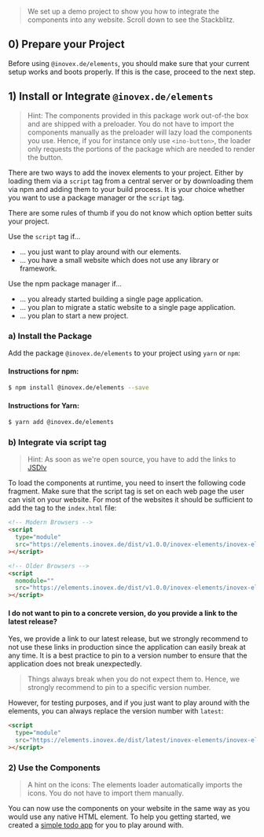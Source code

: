 
<Meta title="Docs/Framework Integration/Javascript" />

> We set up a demo project to show you how to integrate the components into any website. Scroll down to see the Stackblitz.

## 0) Prepare your Project

Before using `@inovex.de/elements`, you should make sure that your current setup works and boots properly.
If this is the case, proceed to the next step.

## 1) Install or Integrate `@inovex.de/elements`

> Hint: The components provided in this package work out-of-the box and are shipped with a preloader. You do not have to import the components manually as the preloader will lazy load the components you use. Hence, if you for instance only use `<ino-button>`, the loader only requests the portions of the package which are needed to render the button.

There are two ways to add the inovex elements to your project. Either by loading them via a `script` tag from a central server or by downloading them via npm and adding them to your build process. It is your choice whether you want to use a package manager or the `script` tag.

There are some rules of thumb if you do not know which option better suits your project.

Use the `script` tag if...

- ... you just want to play around with our elements.
- ... you have a small website which does not use any library or framework.

Use the npm package manager if...

- ... you already started building a single page application.
- ... you plan to migrate a static website to a single page application.
- ... you plan to start a new project.

### a) Install the Package

Add the package `@inovex.de/elements` to your project using `yarn` or `npm`:

#### Instructions for npm:

```sh
$ npm install @inovex.de/elements --save
```

#### Instructions for Yarn:

```sh
$ yarn add @inovex.de/elements
```

### b) Integrate via script tag

> Hint: As soon as we're open source, you have to add the links to [JSDlv](https://www.jsdelivr.com/)

To load the components at runtime, you need to insert the following code fragment. Make sure that the script tag is set on each web page the user can visit on your website. For most of the websites it should be sufficient to add the tag to the `index.html` file:

```html
<!-- Modern Browsers -->
<script
  type="module"
  src="https://elements.inovex.de/dist/v1.0.0/inovex-elements/inovex-elements.esm.js"
></script>

<!-- Older Browsers -->
<script
  nomodule=""
  src="https://elements.inovex.de/dist/v1.0.0/inovex-elements/inovex-elements.js"
></script>
```

#### I do not want to pin to a concrete version, do you provide a link to the latest release?

Yes, we provide a link to our latest release, but we strongly recommend to not use these links in production since the application can easily break at any time. It is a best practice to pin to a version number to ensure that the application does not break unexpectedly.

> Things always break when you do not expect them to. Hence, we strongly recommend to pin to a specific version number.

However, for testing purposes, and if you just want to play around with the elements, you can always replace the version number with `latest`:

```html
<script
  type="module"
  src="https://elements.inovex.de/dist/latest/inovex-elements/inovex-elements.esm.js"
></script>
```

### 2) Use the Components

> A hint on the icons: The elements loader automatically imports the icons. You do not have to import
> them manually.

You can now use the components on your website in the same way as you would use any native HTML element. To help you getting started, we created a [simple todo app](https://stackblitz.com/edit/ino-elements-js-example?embed=1&file=index.js) for you to play around with.
